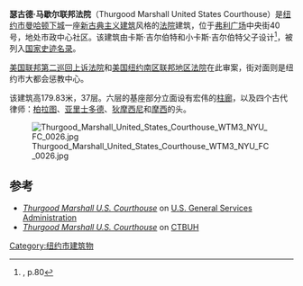 {{Infobox NRHP
| name = 联邦法院
| nrhp_type = 
| image = Marshall-courthouse1.jpg
| location= [[纽约市|纽约市]][[曼哈顿|曼哈顿]]中央街40号
| coordinates = {{coord|40|42|49|N|74|0|10|W|display=inline,title}}
| built = 1932-36
| architect = 卡斯·吉尔伯特和小卡斯·吉尔伯特
| architecture = 古典复兴
| added = 1987年9月2日
| refnum = 87001596<ref name="nris">{{NRISref|2009a}}</ref>
}}
'''瑟古德·马歇尔联邦法院'''（Thurgood Marshall United States Courthouse）是[[纽约市|纽约市]][[曼哈顿下城|曼哈顿下城]]一座[[新古典主义建筑|新古典主义建筑]]风格的[[法院|法院]]建筑，位于[[弗利广场|弗利广场]]中央街40号，地处市政中心社区。该建筑由卡斯·吉尔伯特和小卡斯·吉尔伯特父子设计<ref name=aia>{{cite aia5}}, p.80</ref>，被列入[[国家史迹名录|国家史迹名录]]。

[[美国联邦第二巡回上诉法院|美国联邦第二巡回上诉法院]]和[[美国纽约南区联邦地区法院|美国纽约南区联邦地区法院]]在此审案，街对面则是纽约市大都会惩教中心。

该建筑高179.83米，37层。六层的基座部分立面设有宏伟的[[柱廊|柱廊]]，以及四个古代律师：[[柏拉图|柏拉图]]、[[亚里士多德|亚里士多德]]、[[狄摩西尼|狄摩西尼]]和[[摩西|摩西]]的头。

[[File:Thurgood_Marshall_United_States_Courthouse_WTM3_NYU_FC_0026.jpg|thumb]]

==参考==
{{Reflist}}
*''[http://www.gsa.gov/portal/ext/html/site/hb/category/25431/actionParameter/exploreByBuilding/buildingId/868 Thurgood Marshall U.S. Courthouse] {{Wayback|url=http://www.gsa.gov/portal/ext/html/site/hb/category/25431/actionParameter/exploreByBuilding/buildingId/868 |date=20170714073942 }}'' on [[U.S._General_Services_Administration|U.S. General Services Administration]]
*''[http://skyscrapercenter.com/building/thurgood-marshall-us-court-house/2370 Thurgood Marshall U.S. Courthouse] {{Wayback|url=http://skyscrapercenter.com/building/thurgood-marshall-us-court-house/2370 |date=20201029215259 }}'' on [[Council_on_Tall_Buildings_and_Urban_Habitat|CTBUH]]
[[Category:纽约市建筑物|Category:纽约市建筑物]]